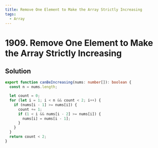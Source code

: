 ```yaml
---
title: Remove One Element to Make the Array Strictly Increasing
tags:
  - Array
---
```


# 1909. Remove One Element to Make the Array Strictly Increasing

<Badges>
  <LevelBadge level="easy" />
  <TopicBadge name="Array" slug="array" />
</Badges>

## Solution

```typescript filename="solution.ts" copy
export function canBeIncreasing(nums: number[]): boolean {
  const n = nums.length;

  let count = 0;
  for (let i = 1; i < n && count < 2; i++) {
    if (nums[i - 1] >= nums[i]) {
      count += 1;
      if (1 < i && nums[i - 2] >= nums[i]) {
        nums[i] = nums[i - 1];
      }
    }
  }
  return count < 2;
}
```

<ProblemLink
  codingSite="leetcode"
  href="https://leetcode.com/problems/remove-one-element-to-make-the-array-strictly-increasing"
  title="Remove One Element to Make the Array Strictly Increasing"
/>
